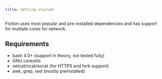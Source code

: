 ```yaml
---
title: Getting started
---
```


Fiction uses most popular and pre-installed dependencies and has support for multiple cores for network. 

## Requirements 

- bash 4.0+ (support in theory, not tested fully)
- GNU coreutils
- netcat/ncat/socat (for HTTPS and fork support)
- awk, grep, sed (mostly preinstalled)